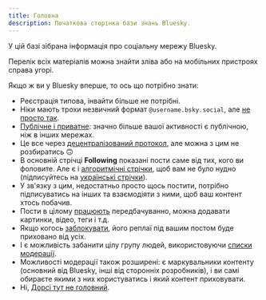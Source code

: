 ```yaml
---
title: Головна
description: Початкова сторінка бази знань Bluesky.
---
```


У цій базі зібрана інформація про соціальну мережу Bluesky.

Перелік всіх матеріалів можна знайти зліва або на мобільних пристроях справа угорі.

Якщо ж ви у Bluesky вперше, то ось що потрібно знати:

- Реєстрація типова, інвайти більше не потрібні.
- Ніки мають трохи незвичний формат `@username.bsky.social`, але [не просто так](./basics/handle).
- [Публічне і приватне](./basics/public): значно більше вашої активності є публічною, ніж в інших
  мережах.
- Це все через [децентралізований протокол](./basics/atproto), але можна з цим не розбиратись 🙃
- В основній стрічці **Following** показані пости саме від тих, кого ви фоловите. Але є і
  [алгоритмічні стрічки](/basics/feed#алгоритмічні-стрічки-фіди), щоб вам не було нудно
  (підписуйтесь на [українські стрічки](https://bsky.app/profile/bsky.one)).
- У зв'язку з цим, недостатньо просто щось постити, потрібно підписуватись на інших та взаємодіяти з
  ними, щоб ваш контент хтось побачив.
- Пости в цілому [працюють](/basics/post) передбачуванно, можна додавати картинки, відео, теги і
  т.д.
- Якщо когось [заблокувати](./basics/block), його реплаї під вашим постом буде приховано від усіх.
- І є можливість забанити цілу групу людей, використовуючи
  [списки модерації](./basics/list#списки-для-модерації).
- Можливості модерації також розширені: є маркувальники контенту (основний від Bluesky, інші від
  сторонніх розробників), і ви самі обираєте якими з них користуватись і який контент приховувати.
- Ні,
  [Дорсі тут не головний](https://www.theguardian.com/technology/article/2024/may/07/jack-dorsey-quits-bluesky-board-urges-users-stay-elon-musk-x-twitter).
